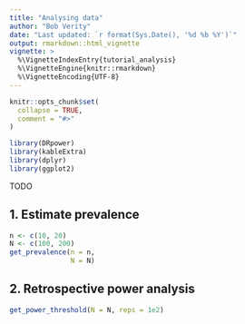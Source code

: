 ---
title: "Analysing data"
author: "Bob Verity"
date: "Last updated: `r format(Sys.Date(), '%d %b %Y')`"
output: rmarkdown::html_vignette
vignette: >
  %\VignetteIndexEntry{tutorial_analysis}
  %\VignetteEngine{knitr::rmarkdown}
  %\VignetteEncoding{UTF-8}
---

```{r, include = FALSE}
knitr::opts_chunk$set(
  collapse = TRUE,
  comment = "#>"
)
```
```{r, echo=FALSE, message=FALSE, warning=FALSE}
library(DRpower)
library(kableExtra)
library(dplyr)
library(ggplot2)
```

TODO

## 1. Estimate prevalence

```{r}
n <- c(10, 20)
N <- c(100, 200)
get_prevalence(n = n,
               N = N)
```

## 2. Retrospective power analysis


```{r}
get_power_threshold(N = N, reps = 1e2)
```

